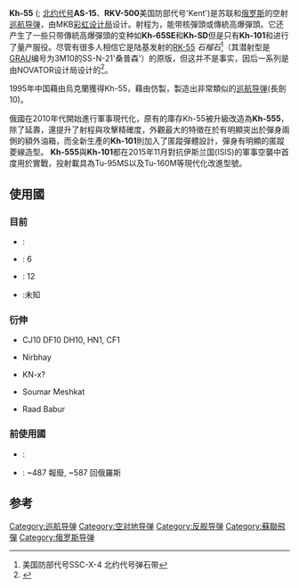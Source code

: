 {{Infobox Weapon
|is_missile=yes
|name= Kh-55/65/101/102/555<br><small>[[北約代號|北約代號]]:AS-15 Kent</small>
|image= File:H-55 AS-15 Kent 2008 G1.jpg
|image_size= 300px
|caption= Kh-55在[[烏克蘭空軍博物館|烏克蘭空軍博物館]]
|origin= {{USSR}}
|type= 空射[[巡航导弹|巡航导弹]]
|used_by={{RUS}}<br/>{{CHN}}<br/>{{IRN}}
|wars= 2022俄烏戰爭
|design_date=1971-1981
|manufacturer=MKB彩虹设计局
|unit_cost=未知
|propellant=jet fuel
|production_date=1981
|service=1983-現在
|engine=turbofan (Kh-55-Kh-55SM)
|engine_power=400 kgf (Kh-55-Kh-55SM)
|weight={{convert|1650|kg|lb|abbr=on|sigfig=3}} (Kh-65SE)<ref name="JSWS">{{citation | url=http://www.janes.com/extracts/extract/jsws/jswsa036.html | title=Kh-65SE/Kh-SD | journal=Jane's Strategic Weapon Systems | date=2008-09-09 | accessdate=2009-02-06 | deadurl=yes | archiveurl=https://web.archive.org/web/20090604084914/http://www.janes.com/extracts/extract/jsws/jswsa036.html | archivedate=2009-06-04 }}</ref><br>{{convert|2400|kg|lb|abbr=on}} (Kh-101)<ref name="JDW-101">{{citation | url=http://www.janes.com/extract/jdw95/jdw01140.html | title=Air Force Priority Given To Conventional Cruise | journal=Jane's Defence Weekly | date=1995-08-19 | deadurl=yes | archiveurl=https://web.archive.org/web/20090604084412/http://www.janes.com/extract/jdw95/jdw01140.html | archivedate=2009-06-04 | accessdate=2015-04-15 }}</ref>
|length={{convert|604|cm|ftin|abbr=on|sigfig=2}} (Kh-65SE)<ref name="JSWS" /><br>{{convert|745|cm|ftin|abbr=on|sigfig=2}} (Kh-101)<ref name="JDW-101" />
|diameter={{convert|51.4|cm|in|abbr=on|1}} (Kh-55-Kh-55SM)
|wingspan={{convert|310|cm|in|abbr=on|1}} (Kh-55-Kh-55SM)
|speed= 0.75[[马赫|马赫]] (KH-SD)<ref name="JSWS" /><br> 0.6-0.78 [[马赫|马赫]](Kh-101)<ref name="JDW-101" />
|vehicle_range={{convert|2500|km|nmi|abbr=on|sigfig=2}} (Kh-55)<br>{{convert|3000|km|nmi|abbr=on|sigfig=2}} (Kh-55SM)<br>{{convert|600|km|nmi|abbr=on|sigfig=2}}(Kh-65SE)<ref name="JSWS" /><br>300 km, later 600 km(Kh-SD)<ref name="JSWS" />
|altitude=12000 м
|filling=
|yield= 200kt (Kh-55-Kh-55SM)
|guidance=
|launch_platform=[[Tu-95|Tu-95MS]], [[Tu-160|Tu-160]], [[Su-34|Su-34]]<ref name="JSWS101">{{citation | url=http://www.janes.com/extracts/extract/jsws/jsws9082.html | title=Kh-101/-102 | journal=Jane's Strategic Weapon Systems | date=2008-09-08 | accessdate=2009-02-06 | archiveurl=https://web.archive.org/web/20080804151642/http://www.janes.com/extracts/extract/jsws/jsws9082.html | archivedate=2008-08-04 | deadurl=yes }}</ref>
}}

'''Kh-55''' ({{lang-ru|[[Х|Х]]-55}}; [[北约代号|北约代号]]'''AS-15 '''、'''RKV-500'''美国防部代号'Kent')是苏联和[[俄罗斯|俄罗斯]]的空射[[巡航导弹|巡航导弹]]，由MKB[[彩虹设计局|彩虹设计局]]设计。射程为{{convert|3000|km|nmi|sigfig=3|abbr=on}}，能带核彈頭或傳統高爆彈頭。它还产生了一些只带傳統高爆彈頭的变种如'''Kh-65SE'''和'''Kh-SD'''但是只有'''Kh-101'''和进行了量产服役。尽管有很多人相信它是陆基发射的[[RK-55|RK-55]] ''石榴石''<ref>美国防部代号SSC-X-4 北约代号弹石带</ref>（其潜射型是[[GRAU|GRAU]]编号为3M10的SS-N-21'桑普森'）的原版，但这并不是事实，因后一系列是由NOVATOR设计局设计的<ref name="JSWS0485">{{citation | url=http://www.janes.com/extracts/extract/jsws/jsws0485.html | title=Kh-55 (AS-15 'Kent'/Kh-555/RKV-500/Kh-65) | journal=Jane's Strategic Weapon Systems | date=2009-09-09 | accessdate=2009-02-04 | archive-date=2009-02-04 | archive-url=https://web.archive.org/web/20090204185720/http://www.janes.com/extracts/extract/jsws/jsws0485.html | dead-url=no }}</ref>。

1995年中国藉由烏克蘭獲得Kh-55，藉由仿製，製造出非常類似的[[长剑-10导弹|巡航导弹]](長劍10)。

俄國在2010年代開始進行軍事現代化，原有的庫存Kh-55被升級改造為'''Kh-555'''，除了延壽，還提升了射程與攻擊精確度，外觀最大的特徵在於有明顯突出於彈身兩側的額外油箱，而全新生產的'''Kh-101'''則加入了匿蹤彈體設計，彈身有明顯的匿蹤菱線造型。
'''Kh-555'''與'''Kh-101'''都在2015年11月對抗伊斯兰国(ISIS)的軍事空襲中首度用於實戰，投射載具為Tu-95MS以及Tu-160M等現代化改進型號。

==使用國==
===目前===
* {{RUS}}: 
* {{CHN}}: 6 
* {{IRN}}: 12 
* {{BLR}}:未知
===衍伸===
* {{PRC}} CJ10 DF10 DH10, HN1, CF1
* {{IND}} Nirbhay
* {{PRK}} KN-x? 
* {{IRN}} Soumar Meshkat
* {{PAK}} Raad Babur
===前使用國===
* {{USSR}}: 
* {{UKR}}: ~487 報廢, ~587 回俄羅斯

==参考==
<references/>

{{Russian and Soviet missiles|ASM}}
{{Russian and Soviet military designation sequences}}

[[Category:巡航导弹|Category:巡航导弹]]
[[Category:空对地导弹|Category:空对地导弹]]
[[Category:反舰导弹|Category:反舰导弹]]
[[Category:蘇聯飛彈|Category:蘇聯飛彈]]
[[Category:俄罗斯导弹|Category:俄罗斯导弹]]